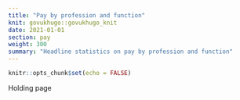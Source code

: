 ```yaml
---
title: "Pay by profession and function"
knit: govukhugo::govukhugo_knit
date: 2021-01-01
section: pay
weight: 300
summary: "Headline statistics on pay by profession and function"
---
```


```r
knitr::opts_chunk$set(echo = FALSE)
```

Holding page
